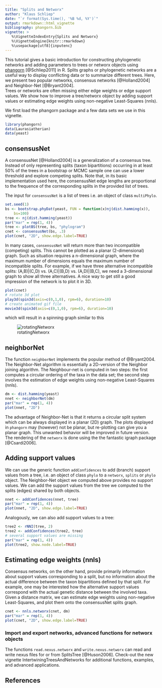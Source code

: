```yaml
---
title: "Splits and Networx"
author: "Klaus Schliep"
date: "`r format(Sys.time(), '%B %d, %Y')`"
output: rmarkdown::html_vignette
bibliography: phangorn.bib
vignette: >
   %\VignetteIndexEntry{Splits and Networx}
   %\VignetteEngine{knitr::rmarkdown}
   %\usepackage[utf8]{inputenc}   
---
```



This tutorial gives a basic introduction for constructing phylogenetic networks and adding parameters to trees or networx objects using [phangorn](https://cran.r-project.org/package=phangorn) [@Schliep2011] in R. 
Splits graphs or phylogenetic networks are a useful way to display conflicting data or to summarize different trees. Here, we present two popular networks, consensus networks [@Holland2004]
and Neighbor-Net [@Bryant2004].                                  
Trees or networks are often missing either edge weights or edge support values. We show how to improve a tree/networx object by adding support values or estimating edge weights using non-negative Least-Squares (nnls).

We first load the phangorn package and a few data sets we use in this vignette.
```r
library(phangorn)
data(Laurasiatherian)
data(yeast)
```
## consensusNet
A consensusNet [@Holland2004] is a generalization of a consensus tree. Instead of only representing splits (taxon bipartitions) occurring in at least 50% of the trees in a bootstrap or MCMC sample one can use a lower threshold and explore competing splits. Note that, in its basic implementation used here, the consensusNet edge lengths are proportional to the frequence of the corresponding splits in the provided list of trees. 

The input for `consensusNet` is a list of trees i.e. an object of class `multiPhylo`.
```r
set.seed(1)
bs <- bootstrap.phyDat(yeast, FUN = function(x)nj(dist.hamming(x)), 
    bs=100)
tree <- nj(dist.hamming(yeast))
par("mar" = rep(1, 4))
tree <- plotBS(tree, bs, "phylogram")
cnet <- consensusNet(bs, .3)
plot(cnet, "2D", show.edge.label=TRUE)
```

In many cases, `consensusNet` will return more than two incompatible (competing) splits. This cannot be plotted as a planar (2-dimensional) graph. Such as situation requires a n-dimensional graph, where the maximum number of dimensions equals the maximum number of incompatible splits. For example, if we have three alternative incompatible splits: (A,B)|(C,D) vs. (A,C)|(B,D) vs. (A,D)|(B,C), we need a 3-dimensional graph to show all three alternatives. A nice way to get still a good impression of the network is to plot it in 3D. 

```r
plot(cnet)
# rotate 3d plot
play3d(spin3d(axis=c(0,1,0), rpm=6), duration=10)
# create animated gif file 
movie3d(spin3d(axis=c(0,1,0), rpm=6), duration=10)
```

which will result in a spinning graph similar to this

![rotatingNetworx](movie.gif)


## neighborNet
The function `neighborNet` implements the popular method of @Bryant2004. The Neighbor-Net algorithm is essentially a 2D-version of the Neighbor joining algorithm. The Neighbour-net is computed in two steps: the first computes a circular ordering of the taxa in the data set; the second step involves the estimation of edge weights using non-negative Least-Squares (nnls).    

```r
dm <- dist.hamming(yeast)
nnet <- neighborNet(dm)
par("mar" = rep(1, 4))
plot(nnet, "2D")
```

The advantage of Neighbor-Net is that it returns a circular split system which can be always displayed in a planar (2D) graph. The plots displayed in `phangorn` may (however) not be planar, but re-plotting can give you a planar graph. This unwanted behavior will be improved in future version. 
The rendering of the `networx` is done using the the fantastic igraph package [@Csardi2006]. 


## Adding support values

We can use the generic function `addConfidences` to add (branch) support values from a tree, i.e. an object of class `phylo` to a `networx`, `splits` or `phylo` object. The Neighbor-Net object we computed above provides no support values. We can add the support values from the tree we computed to the splits (edges) shared by both objects. 
```r
nnet <- addConfidences(nnet, tree)
par("mar" = rep(1, 4))
plot(nnet, "2D", show.edge.label=TRUE)
```    

Analogously, we can also add support values to a tree:
```r
tree2 <- rNNI(tree, 2)
tree2 <- addConfidences(tree2, tree)
# several support values are missing
par("mar" = rep(1, 4))
plot(tree2, show.node.label=TRUE)
```   

## Estimating edge weights (nnls)

Consensus networks, on the other hand, provide primarily information about support values corresponding to a split, but no information about the actual difference between the taxon bipartitions defined by that split. For example, one may be interested how the alternative support values correspond with the actual genetic distance between the involved taxa.
Given a distance matrix, we can estimate edge weights using non-negative Least-Squares, and plot them onto the consensusNet splits graph. 
```r
cnet <- nnls.networx(cnet, dm)
par("mar" = rep(1, 4))
plot(cnet, "2D", show.edge.label=TRUE)
```
    
    
### Import and export networks, advanced functions for networx objects 

The functions `read.nexus.networx` and `write.nexus.networx` can read and write nexus files for or from SplitsTree [@Huson2006]. Check-out the new vignette IntertwiningTreesAndNetworks for additional functions, examples, and advanced applications. 

## References
